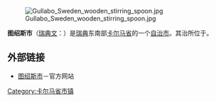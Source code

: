 {{coord|56|24|N|16|00|E|region:SE_type:adm2nd|display=title}}
{{Infobox Kommun|
fullname=Torsås kommun|
coatofarms=[[File:Torsås_vapen.svg|100px]]|
county=[[卡尔马省|卡尔马省]]|
province=[[斯莫兰|斯莫兰]]|
capital={{link-en|图绍斯|Torsås}}|
map=[[File:Torsås_Municipality_in_Kalmar_County.png|200px]]|
arearank=第189名|
area=472.30|
arealand=470.93|
populationrank=第251名|
population=7,154|
densityrank=第203名|
populationdensity=15.2|
website=http://www.torsas.se/|{{dead link|date=2017年12月 |bot=InternetArchiveBot |fix-attempted=yes }}
footnotes=面积与人口统计数据来自[[瑞典统计局|瑞典统计局]]，截至2006年12月31日}}
[[File:Gullabo_Sweden_wooden_stirring_spoon.jpg|thumb]]

'''图绍斯市'''（[[瑞典文|瑞典文]]：{{lang|sv|''Torsås kommun''}}）是[[瑞典|瑞典]]东南部[[卡尔马省|卡尔马省]]的一个[[瑞典自治市|自治市]]。其治所位于{{link-en|图绍斯|Torsås}}。

== 外部链接 ==
* [http://www.torsas.se/ 图绍斯市]{{Wayback|url=http://www.torsas.se/ |date=20081221080456 }}－官方网站

{{Kalmar County}}

{{DEFAULTSORT:Torsas Municipality}}

[[Category:卡尔马省市镇|Category:卡尔马省市镇]]